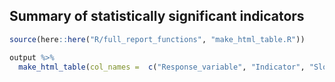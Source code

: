 ## Summary of statistically significant indicators

```r
source(here::here("R/full_report_functions", "make_html_table.R"))

output %>% 
  make_html_table(col_names =  c("Response_variable", "Indicator", "Slope", "P-value", "R2_adj"))
```

